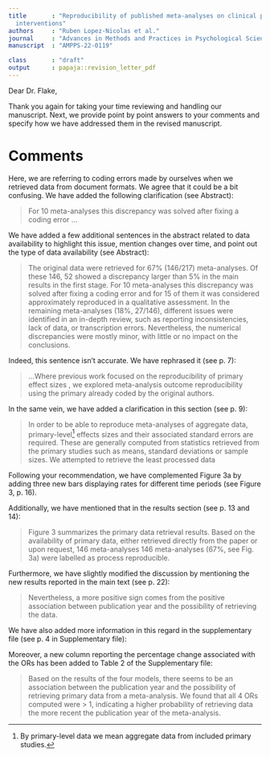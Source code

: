 ```yaml
---
title       : "Reproducibility of published meta-analyses on clinical psychological
  interventions"
authors     : "Ruben Lopez-Nicolas et al."
journal     : "Advances in Methods and Practices in Psychological Science"
manuscript  : "AMPPS-22-0119"

class       : "draft"
output      : papaja::revision_letter_pdf
---
```


Dear Dr. Flake,

Thank you again for taking your time reviewing and handling our manuscript. Next, we provide point by point answers to your comments and specify how we have addressed them in the revised manuscript.



# Comments

\RC {The Abstract:

Thank you for clarifying the results in the abstract. I think it is an improvement, but I'm concerned the take-aways are unclear and would clarify a few points in the abstract.

 -Your revised text says that 10 discrepancies were resolved  "after fixing a coding error" -- made by who, the authors of the meta-analysis or are these ones where you found your own error?}
 
Here, we are referring to coding errors made by ourselves when we retrieved data from document formats. We agree that it could be a bit confusing. We have added the following clarification (see Abstract):

>For 10 meta-analyses this discrepancy was solved after fixing a coding error \textcolor{blue}{of our data retrieval process}...

\RC{-A summary sentence that clarifies the major takeaway in connection to data availability and then reproduction would be helpful. From my reading of the results it seems that at the end, there were 27 that were never resolved, meaning that the biggest threat to reproduction is data can't be located, once you can get the data the majority of studies can be reproduced (though not perfectly, which is important).}

We have added a few additional sentences in the abstract related to data availability to highlight this issue, mention changes over time, and point out the type of data availability (see Abstract): 

>The original data were retrieved for 67% (146/217) meta-analyses. \textcolor{blue}{While this rate showed an improvement over the years, in only 5\% of these cases was it possible to retrieve a data file ready for reuse.} Of these 146, 52 showed a discrepancy larger than 5% in the main results in the first stage. For 10 meta-analyses this discrepancy was solved after fixing a coding error \textcolor{blue}{of our data retrieval process} and for 15 of them it was considered approximately reproduced in a qualitative assessment. In the remaining meta-analyses (18%, 27/146), different issues were identified in an in-depth review, such as reporting inconsistencies, lack of data, or transcription errors. Nevertheless, the numerical discrepancies were mostly minor, with little or no impact on the conclusions. \textcolor{blue}{Overall, one of the biggest threats to the reproducibility of meta-analysis is related to data availability and current data sharing practices in meta-analysis.}

\RC{Main text:

-The last sentence on page 7 isn't clear, reproducing primary effect sizes versus the ones already coded by the original authors – the distinction is more clear on page 9, but please revise this sentence to be very direct as to what you are referring to a bit earlier in the paper.}

Indeed, this sentence isn’t accurate. We have rephrased it (see p. 7): 

>...Where previous work focused on the reproducibility of primary effect sizes \textcolor{blue}{by recoding data from primary studies}, we explored meta-analysis outcome reproducibility using the primary \textcolor{blue}{data} already coded by the original authors. \textcolor{blue}{Therefore, we attempted to retrieve the data shared by the authors of the meta-analysis.}


\RC{-Even on page 9, I still think a bit more could be clarified on page 9 to make very obvious what was in the primary original study, in the meta-analysis done by the meta analytic authors, and then what you sought to do.}

In the same vein, we have added a clarification in this section (see p. 9):

>In order to be able to reproduce meta-analyses of aggregate data, primary-level^[By primary-level data we mean aggregate data from included primary studies.] effects sizes and their associated standard errors are required. These are generally computed from statistics retrieved from the primary studies such as means, standard deviations or sample sizes. We attempted to retrieve the least processed data \textcolor{blue}{shared by the authors of the meta-analysis...}


\RC{Main Text, Supplement, and discussion:

 I didn't find the logistic regression without any descriptive information in the supplement to be very helpful. I would like to see more descriptive information in the main text and the supplement and for the discussion to be updated accordingly. 
 
 -In the main manuscript I think it would be best to provide some descriptive information about the publication year of the MA and data retrieval. Given you mention this in the discussion, having some results in the main paper is helpful, but I do not think a full statistical analysis is needed.  The year and data availability would be more useful with descriptive statistics – I'm thinking a crosstabs or a graph that shows the rate of availability by year and the sample size. We cannot make strong inferences here given the limited data, but you can cautiously note a trend.}
 
Following your recommendation, we have complemented Figure 3a by adding three new bars displaying rates for different time periods (see Figure 3, p. 16).

Additionally, we have mentioned that in the results section (see p. 13 and 14):

>Figure 3 summarizes the primary data retrieval results. Based on the availability of primary data, either retrieved directly from the paper or upon request, 146 meta-analyses 146 meta-analyses (67%, see Fig. 3a) were labelled as process reproducible. \textcolor{blue}{Additionally, as the time span covered is fairly wide, the process reproducible rate was also computed for different time periods. The meta-analyses were grouped into five-year periods, except for the initial period, which was grouped into a ten-year period due to the limited number of meta-analyses available during the first five-year period, which consisted of only five meta-analyses. The process reproducibility rate was 41\%, (12/29), 59\%, (44/75), and 80\%, (90/113) for meta-analyses published between 2000 and 2010, 2011 and 2015, and 2016 and 2020, respectively (see Fig. 3a). This trend is further explored in the Supplementary file available at: https://osf.io/fjhpw.}

Furthermore, we have slightly modified the discussion by mentioning the new results reported in the main text (see p. 22):

>Nevertheless, a more positive sign comes from the positive association between publication year and the possibility of retrieving the data. \textcolor{blue}{The results tentatively suggest a trend of improving data availability over the years, with a notable rate of 80\% observed in meta-analyses published between 2016 and 2020...} 

\RC{-You can keep the logistic regression if you'd like, but without sample size info by year and basic descriptive statistics, it isn't very interpretable, so this needs included with some detail in the supplement as well. Converting the coefficients into odds and then percentages would also help.}

We have also added more information in this regard in the supplementary file (see p. 4 in Supplementary file): 

>\textcolor{blue}{The publication year range of the included meta-analyses in our study is quite extensive. The initial pool, from which we randomly selected a sample, comprised meta-analytic reports published between 2000 and 2020, encompassing a span of two decades. For our analysis, we focused on a random sample of 100 of these meta-analytic reports.  From the 100 included reports, 217 independent meta-analyses were selected following the criteria explained in the ‘Identification and selection of articles and meta-analyses’ section of the main paper. These meta-analyses were published between 2001 and 2020 (mean = 2015.04; sd = 4.05; median =
2016; interquartile range = 2012-2016). As an unrestricted random sample, the publication year distribution is clearly left-skewed, with 92.2\% of the included meta-analyses published between 2010 and 2020 (see Figure 2 of the main paper for the full distribution).}

>\textcolor{blue}{As shown in the main paper (see Figure 3a), there appears to be an improvement in the rate of data availability over the years. The overall data availability rate for the full sample was found to be 67\%. However, when examining meta-analyses published within specific time periods, the rates varied. For meta-analyses published between 2000 and 2010, the data availability rate was 41\%. For those published between 2011 and 2015, the rate increased to 59\%. Notably, meta-analyses published between 2016 and 2020 exhibited the highest data availability rate of 80\%. These findings suggest a positive trend of improved data availability in more recent years.}

Moreover, a new column reporting the percentage change associated with the ORs has been added to Table 2 of the Supplementary file:

>Based on the results of the four models, there seems to be an association between the publication year and the possibility of retrieving primary data from a meta-analysis. We found that all 4 ORs computed were > 1, indicating a higher probability of retrieving data the more recent the publication year of the meta-analysis. \textcolor{blue}{Specifically, the odds increased from 11.85\% to 34.46\% per year...}


